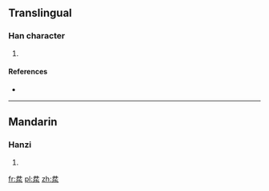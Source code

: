 ==Translingual==

===Han character===
{{Han char|rn=85|rad=水|as=04|sn=7|four=|canj=廿廿水 (TTE)}}

# {{defn|Han|sort=水04}}

====References====
* {{Han ref|kx=0607.140|dkj=17156|dj=1001.010|hdz=31556.050|uh=6C6C|ud=27756}}

----

==Mandarin==

===Hanzi===
{{cmn-hanzi|pin=[[jǐng]] ([[jing3]])|wg=ching<sup>3</sup>}}

# {{defn|Mandarin|sort=水04}}

[[fr:汬]]
[[pl:汬]]
[[zh:汬]]